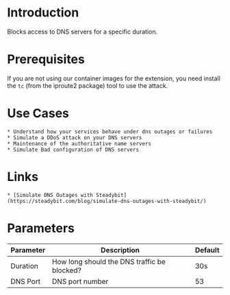 # Introduction

Blocks access to DNS servers for a specific duration.

# Prerequisites

If you are not using our container images for the extension, you need install the `tc` (from the iproute2 package) tool to use the attack.

# Use Cases

    * Understand how your services behave under dns outages or failures
    * Simulate a DDoS attack on your DNS servers
    * Maintenance of the authoritative name servers
    * Simulate Bad configuration of DNS servers

# Links

    * [Simulate DNS Outages with Steadybit](https://steadybit.com/blog/simulate-dns-outages-with-steadybit/)

# Parameters

| Parameter | Description                                 | Default |
|-----------|---------------------------------------------|---------|
| Duration  | How long should the DNS traffic be blocked? | 30s     |
| DNS Port  | DNS port number                             | 53      |
